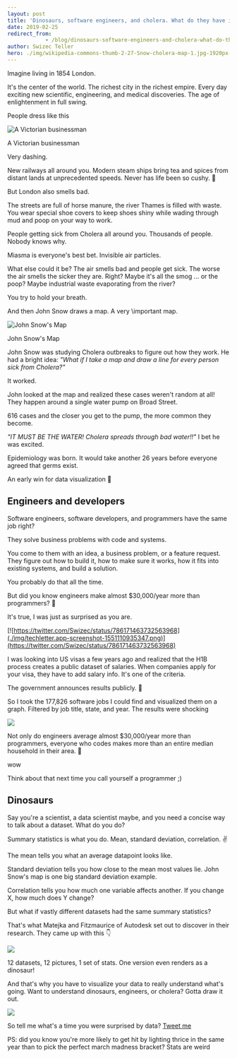 ```yaml
---
layout: post
title: 'Dinosaurs, software engineers, and cholera. What do they have in common?'
date: 2019-02-25
redirect_from: 
            - /blog/dinosaurs-software-engineers-and-cholera-what-do-they-have-in-common/swizec/8956
author: Swizec Teller
hero: ./img/wikipedia-commons-thumb-2-27-Snow-cholera-map-1.jpg-1920px-Snow-cholera-map-1.jpg
---
```

Imagine living in 1854 London.



It's the center of the world. The richest city in the richest empire. Every day exciting new scientific, engineering, and medical discoveries. The age of enlightenment in full swing.



People dress like this

![A Victorian businessman](./img/webimages-gallery_1850s_bowtie.gif)



A Victorian businessman



Very dashing.



New railways all around you. Modern steam ships bring tea and spices from distant lands at unprecedented speeds. Never has life been so cushy. 🎩



But London also smells bad.



The streets are full of horse manure, the river Thames is filled with waste. You wear special shoe covers to keep shoes shiny while wading through mud and poop on your way to work.



People getting sick from Cholera all around you. Thousands of people. Nobody knows why.



Miasma is everyone's best bet. Invisible air particles.



What else could it be? The air smells bad and people get sick. The worse the air smells the sicker they are. Right? Maybe it's all the smog ... or the poop? Maybe industrial waste evaporating from the river?



You try to hold your breath.



And then John Snow draws a map. A very \\important map.

![John Snow's Map](./img/wikipedia-commons-thumb-2-27-Snow-cholera-map-1.jpg-1920px-Snow-cholera-map-1.jpg)



John Snow's Map



John Snow was studying Cholera outbreaks to figure out how they work. He had a bright idea: _"What if I take a map and draw a line for every person sick from Cholera?"_



It worked.



John looked at the map and realized these cases weren't random at all! They happen around a single water pump on Broad Street.



616 cases and the closer you get to the pump, the more common they become.



_"IT MUST BE THE WATER! Cholera spreads through bad water!!"_ I bet he was excited.



Epidemiology was born. It would take another 26 years before everyone agreed that germs exist.



An early win for data visualization 💪



## Engineers and developers



Software engineers, software developers, and programmers have the same job right?



They solve business problems with code and systems.



You come to them with an idea, a business problem, or a feature request. They figure out how to build it, how to make sure it works, how it fits into existing systems, and build a solution.



You probably do that all the time.



But did you know engineers make almost $30,000/year more than programmers? 🤨



It's true, I was just as surprised as you are.



[![https://twitter.com/Swizec/status/786171463732563968](./img/techletter.app-screenshot-1551110935347.png)](https://twitter.com/Swizec/status/786171463732563968)



I was looking into US visas a few years ago and realized that the H1B process creates a public dataset of salaries. When companies apply for your visa, they have to add salary info. It's one of the criteria.



The government announces results publicly. 🤔



So I took the 177,826 software jobs I could find and visualized them on a graph. Filtered by job title, state, and year. The results were shocking

![](./img/static-salaries.92f742c6.gif)

Not only do engineers average almost $30,000/year more than programmers, everyone who codes makes more than an entire median household in their area. 🤯



wow



Think about that next time you call yourself a programmer ;)



## Dinosaurs



Say you're a scientist, a data scientist maybe, and you need a concise way to talk about a dataset. What do you do?



Summary statistics is what you do. Mean, standard deviation, correlation. ✌️



The mean tells you what an average datapoint looks like.



Standard deviation tells you how close to the mean most values lie. John Snow's map is one big standard deviation example.



Correlation tells you how much one variable affects another. If you change X, how much does Y change?



But what if vastly different datasets had the same summary statistics?



That's what Matejka and Fitzmaurice of Autodesk set out to discover in their research. They came up with this 👇

![](./img/static-datasaurus.276ab6ca.gif)

12 datasets, 12 pictures, 1 set of stats. One version even renders as a dinosaur!



And that's why you have to visualize your data to really understand what's going. Want to understand dinosaurs, engineers, or cholera? Gotta draw it out.

![](./img/media-AbPNdmgk6TJK-giphy.gif)

So tell me what's a time you were surprised by data? [Tweet me](https://twitter.com/Swizec)



PS: did you know you're more likely to get hit by lighting thrice in the same year than to pick the perfect march madness bracket? Stats are weird